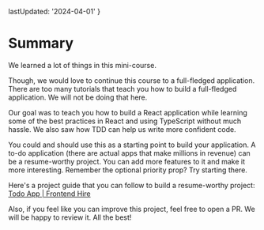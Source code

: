   lastUpdated: '2024-04-01'
}

# Summary

We learned a lot of things in this mini-course.

Though, we would love to continue this course to a full-fledged application. There are too many tutorials that teach you how to build a full-fledged application. We will not be doing that here.

Our goal was to teach you how to build a React application while learning some of the best practices in React and using TypeScript without much hassle. We also saw how TDD can help us write more confident code.

You could and should use this as a starting point to build your application. A to-do application (there are actual apps that make millions in revenue) can be a resume-worthy project. You can add more features to it and make it more interesting. Remember the optional priority prop? Try starting there.

Here's a project guide that you can follow to build a resume-worthy project: [Todo App | Frontend Hire](/projects/todo-app)

Also, if you feel like you can improve this project, feel free to open a PR. We will be happy to review it. All the best!